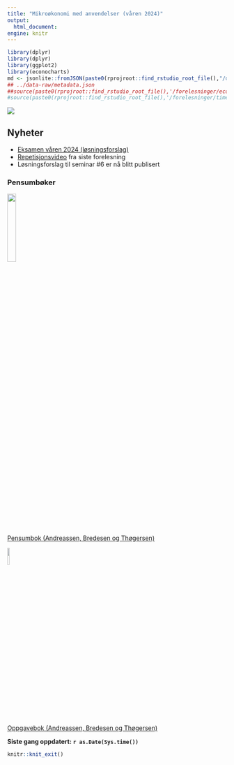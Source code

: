 ```yaml
---
title: "Mikroøkonomi med anvendelser (våren 2024)"
output:
  html_document:
engine: knitr
---
```




```r
library(dplyr)
library(dplyr)
library(ggplot2)
library(econocharts)
md <- jsonlite::fromJSON(paste0(rprojroot::find_rstudio_root_file(),"/data-raw/metadata.json"))
## ../data-raw/metadata.json
##source(paste0(rprojroot::find_rstudio_root_file(),'/forelesninger/econplot.R'))
#source(paste0(rprojroot::find_rstudio_root_file(),'/forelesninger/timeplan.R'))
```

![](man/figures/abc.jpg)

## Nyheter

- [Eksamen våren 2024 (løsningsforslag)](eksamensoppgaver/Eksamen_sfb10816_mikro_2024_v_sensorveiledning.pdf)
- [Repetisjonsvideo](https://hiof.cloud.panopto.eu/Panopto/Pages/Sessions/List.aspx?folderID=e23b9a50-ff4d-4494-b1dc-b0ec014eb815) fra siste forelesning
- Løsningsforslag til seminar #6 er nå blitt publisert

### Pensumbøker

![](man/figures/pensum.jpg){width=20%}
<br>
[Pensumbok (Andreassen, Bredesen og Thøgersen)](https://www.cappelendammundervisning.no/_innforing-i-mikrookonomi-9788202640521)
<br>

![](man/figures/oppgaver.jpg){width=10%}

[Oppgavebok (Andreassen, Bredesen og Thøgersen)](https://www.cappelendammundervisning.no/_innforing-i-mikrookonomi-ovingsoppgaver-med-losningsforslag-9788202656485)
<br>

**Siste gang oppdatert: `r as.Date(Sys.time())`**

::: {.content-visible when-profile="internal"}


:::


```r
knitr::knit_exit()
```

